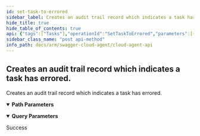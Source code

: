 ```yaml
---
id: set-task-to-errored
sidebar_label: Creates an audit trail record which indicates a task has errored.
hide_title: true
hide_table_of_contents: true
api: {"tags":["Tasks"],"operationId":"SetTaskToErrored","parameters":[{"name":"id","in":"path","description":"","required":true,"schema":{"type":"integer","format":"int32","minimum":1,"maximum":2147483647}},{"name":"errorMessage","in":"query","description":"","required":false,"schema":{"type":"string"}}],"responses":{"200":{"description":"Success"}},"description":"Creates an audit trail record which indicates a task has errored.","method":"post","path":"/api/Tasks/{id}/Errored","info":{"version":"v1","title":"Cloud Agent API"},"postman":{"name":"Creates an audit trail record which indicates a task has errored.","description":{"type":"text/plain"},"url":{"path":["api","Tasks",":id","Errored"],"host":["{{baseUrl}}"],"query":[{"disabled":false,"key":"errorMessage","value":""}],"variable":[{"disabled":false,"description":{"content":"(Required) ","type":"text/plain"},"type":"any","value":"","key":"id"}]},"method":"POST"}}
sidebar_class_name: "post api-method"
info_path: docs/arm/swagger-cloud-agent/cloud-agent-api
---
```



## Creates an audit trail record which indicates a task has errored.



Creates an audit trail record which indicates a task has errored.

<details style={{"marginBottom":"1rem"}} data-collapsed={false} open={true}><summary style={{}}><strong>Path Parameters</strong></summary><div><ul><ParamsItem className={"paramsItem"} param={{"name":"id","in":"path","description":"","required":true,"schema":{"type":"integer","format":"int32","minimum":1,"maximum":2147483647}}}></ParamsItem></ul></div></details><details style={{"marginBottom":"1rem"}} data-collapsed={false} open={true}><summary style={{}}><strong>Query Parameters</strong></summary><div><ul><ParamsItem className={"paramsItem"} param={{"name":"errorMessage","in":"query","description":"","required":false,"schema":{"type":"string"}}}></ParamsItem></ul></div></details><div><ApiTabs><TabItem label={"200"} value={"200"}><div>

Success

</div><div></div></TabItem></ApiTabs></div>
      